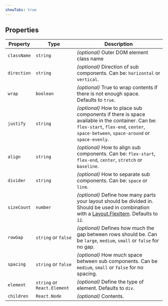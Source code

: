 ```yaml
---
showTabs: true
---
```


## Properties

| Property    | Type                        | Description                                                                                                                                                                           |
| ----------- | --------------------------- | ------------------------------------------------------------------------------------------------------------------------------------------------------------------------------------- |
| `className` | `string`                    | _(optional)_ Outer DOM element class name                                                                                                                                             |
| `direction` | `string`                    | _(optional)_ Direction of sub components. Can be: `horizontal` or `vertical`.                                                                                                         |
| `wrap`      | `boolean`                   | _(optional)_ True to wrap contents if there is not enough space. Defaults to `true`.                                                                                                  |
| `justify`   | `string`                    | _(optional)_ How to place sub components if there is space available in the container. Can be: `flex-start`, `flex-end`, `center`, `space-between`, `space-around` or `space-evenly`. |
| `align`     | `string`                    | _(optional)_ How to align sub components. Can be: `flex-start`, `flex-end`, `center`, `stretch` or `baseline`.                                                                        |
| `divider`   | `string`                    | _(optional)_ How to separate sub components. Can be: `space` or `line`.                                                                                                               |
| `sizeCount` | `number`                    | _(optional)_ Define how many parts your layout should be divided in. Should be used in combination with a [Layout.FlexItem](/uilib/components/layout/FlexItem). Defaults to `12`.     |
| `rowGap`    | `string` or `false`         | _(optional)_ Defines how much the gap between rows should be. Can be `large`, `medium`, `small` or `false` for no gap.                                                                |
| `spacing`   | `string` or `false`         | _(optional)_ How much space between sub components. Can be `medium`, `small` or `false` for no spacing.                                                                               |
| `element`   | `string` or `React.Element` | _(optional)_ Define the type of element. Defaults to `div`.                                                                                                                           |
| `children`  | `React.Node`                | _(optional)_ Contents.                                                                                                                                                                |
